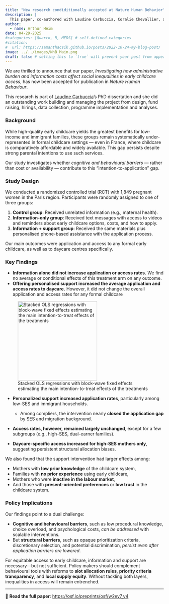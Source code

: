 ```yaml
---
title: "New research condiditionally accepted at Nature Human Behavior"
description: |
  This paper, co-authored with Laudine Carbuccia, Coralie Chevallier, and Carlo Barone, uses a three-arm randomized controlled trial to test interventions aimed at increasing applications to formal childcare in France. We uncover the cognitive, procedural, and structural barriers that contribute to persistent inequalities in access.
author:
  - name: Arthur Heim
date: 04-29-2025
#categories: [Quarto, R, MEDS] # self-defined categories
#citation: 
#  url: https://samanthacsik.github.io/posts/2022-10-24-my-blog-post/ 
image: ../../images/NhB_Main.png
draft: false # setting this to `true` will prevent your post from appearing on your listing page until you're ready!
---
```



We are thrilled to announce that our paper, *Investigating how administrative burden and information costs affect social inequalities in early childcare access*, has now been accepted for publication in *Nature Human Behaviour*.

This research is part of [Laudine Carbuccia](https://sites.google.com/view/laudinecarbuccia)'s PhD dissertation and she did an outstanding work building and managing the project from design, fund raising, hirings, data collection, programme implementation and analyses.  


### Background

While high-quality early childcare yields the greatest benefits for low-income and immigrant families, these groups remain systematically under-represented in formal childcare settings — even in France, where childcare is comparatively affordable and widely available. This gap persists despite strong parental intentions to use such services.

Our study investigates whether *cognitive and behavioural barriers* — rather than cost or availability — contribute to this “intention-to-application” gap.

### Study Design

We conducted a randomized controlled trial (RCT) with 1,849 pregnant women in the Paris region. Participants were randomly assigned to one of three groups:

1. **Control group**: Received unrelated information (e.g., maternal health).
2. **Information-only group**: Received text messages with access to videos and reminders about early childcare options, costs, and how to apply.
3. **Information + support group**: Received the same materials plus personalised phone-based assistance with the application process.

Our main outcomes were application and access to any formal early childcare, as well as to daycare centres specifically.

### Key Findings

* **Information alone did not increase application or access rates.** We find no average or conditional effects of this treatment arm on any outcome.
* **Offering personalised support increased the average application and access rates to daycare.** However, it did not change the overall application and access rates for any formal childcare

![Stacked OLS regressions with block-wave fixed effects estimating the main intention-to-treat effects of the treatments](../../images/NHB_Table2.png){fig-align="center" width="252"}

* **Personalized support increased application rates**, particularly among low-SES and immigrant households.

  * Among compliers, the intervention nearly **closed the application gap** by SES and migration background.
* **Access rates, however, remained largely unchanged**, except for a few subgroups (e.g., high-SES, dual-earner families).
* **Daycare-specific access increased for high-SES mothers only**, suggesting persistent structural allocation biases.

We also found that the support intervention had larger effects among:

* Mothers with **low prior knowledge** of the childcare system,
* Families with **no prior experience** using early childcare,
* Mothers who were **inactive in the labour market**,
* And those with **present-oriented preferences** or **low trust** in the childcare system.

### Policy Implications

Our findings point to a dual challenge:

* **Cognitive and behavioural barriers**, such as low procedural knowledge, choice overload, and psychological costs, *can be addressed* with  scalable interventions.
* But **structural barriers**, such as opaque prioritization criteria, discretionary selection, and potential discrimination, *persist even after application barriers are lowered*.

For equitable access to early childcare, information and support are necessary—but not sufficient. Policy makers should complement behavioural tools with reforms to **slot allocation rules**, **priority criteria transparency**, and **local supply equity**. Without tackling both layers, inequalities in access will remain entrenched.

---

📄 **Read the full paper**: [https://osf.io/preprints/osf/w2ey7\_v4](https://osf.io/preprints/osf/w2ey7_v4)

